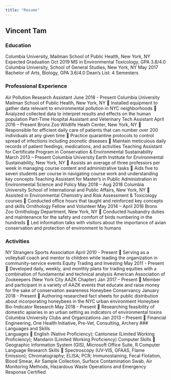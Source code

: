 ```yaml
---
title: "Resume"
---
```

## Vincent Tam  
### Education  
Columbia University, Mailman School of Public Health, New York, NY Expected Graduation Oct 2019
MS in Environmental Toxicology, GPA 3.8/4.0
Columbia University, School of General Studies, New York, NY May 2017 Bachelor of Arts, Biology, GPA 3.6/4.0
Dean’s List: 4 Semesters

### Professional Experience  
Air Pollution Research Assistant June 2018 - Present
Columbia University Mailman School of Public Health, New York, NY
 Installed equipment to gather data relevant to environmental pollution in NYC neighborhoods
 Analyzed collected data to interpret results and effects on the human population
Part-Time Hospital Assistant and Veterinary Tech Assistant April 2016 – Present
Bronx Zoo Wildlife Heath Center, New York, NY
 Responsible for efficient daily care of patients that can number over 200 individuals at any given time
 Practice quarantine protocols to control spread of infections including zoonotic diseases
 Maintain meticulous daily records of patient feedings, medications, and activities
Teaching Assistant for Certificate Program in Conservation & Environmental Sustainability March 2013 – Present
Columbia University Earth Institute for Environmental Sustainability, New York, NY
 Assists an average of three professors per week in managing course content and administrative tasks
 Aids five to seven students per course in navigating course work and understanding key concepts
Teaching Assistant for Master’s in Public Administration in Environmental Science and Policy May 2018 – Aug 2018
Columbia University School of International and Public Affairs, New York, NY
 Assisted in Environmental Chemistry and Risk Assessment & Toxicology courses
 Conducted office hours that taught and reinforced key concepts and skills
Ornithology Fellow and Volunteer May 2014 – April 2016
Bronx Zoo Ornithology Department, New York, NY
 Conducted husbandry duties and maintenance for the safety and comfort of birds numbering in the hundreds
 Led information talks with visitors about the importance of avian conservation and protection of environment to humans

### Activities
NY Strangers Sports Association April 2010 - Present
 Serving as a volleyball coach and mentor to children while leading the organization in community-service events
Equity Trading and Investing May 2011 - Present
 Developed daily, weekly, and monthly plans for trading equities with a combination of fundamental and technical analysis
American Association of Zookeepers (New York City AAZK Chapter) Jan 2017 – Present
 Member and participant in a variety of AAZK events that educate and raise money for the sake of conservation awareness
Honeybee Conservancy January 2018 - Present
 Authoring researched fact sheets for public distribution about incorporating honeybees in the NYC urban environment
Honeybee Bio-Indicator Research May 2018 - Present
 Researching feasibility of domestic apiaries in an urban setting as indicators of environmental toxins
Columbia University Clubs and Organizations Jan 2013 – Present
 Financial Engineering, One Health Initiative, Pre-Vet, Consulting, Archery
### Languages and Skills  
Languages
 English (Native Proficiency); Cantonese (Limited Working Proficiency); Mandarin (Limited Working Proficiency)
Computer Skills
 Geographic Information System (GIS), Microsoft Office Suite, R Computer Language
Research Skills
 Spectroscopy (UV-VIS, GFAAS, Flame Emission); Chromatography; ELISA; PCR; Immunostaining, Fecal Flotation, Blood Smear, Air Sample Collection, Surface Contamination Swab, Air Monitoring Methods, Hazardous Waste Operations and Emergency Response Certified
